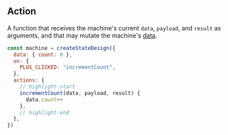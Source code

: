 ## Action

A function that receives the machine's current `data`, `payload`, and `result` as arguments, and that may mutate the machine's [data](#data).

```jsx
const machine = createStateDesign({
  data: { count: 0 },
  on: {
    PLUS_CLICKED: "incrementCount",
  },
  actions: {
    // highlight-start
    incrementCount(data, payload, result) {
      data.count++
    },
    // highlight-end
  },
})
```
